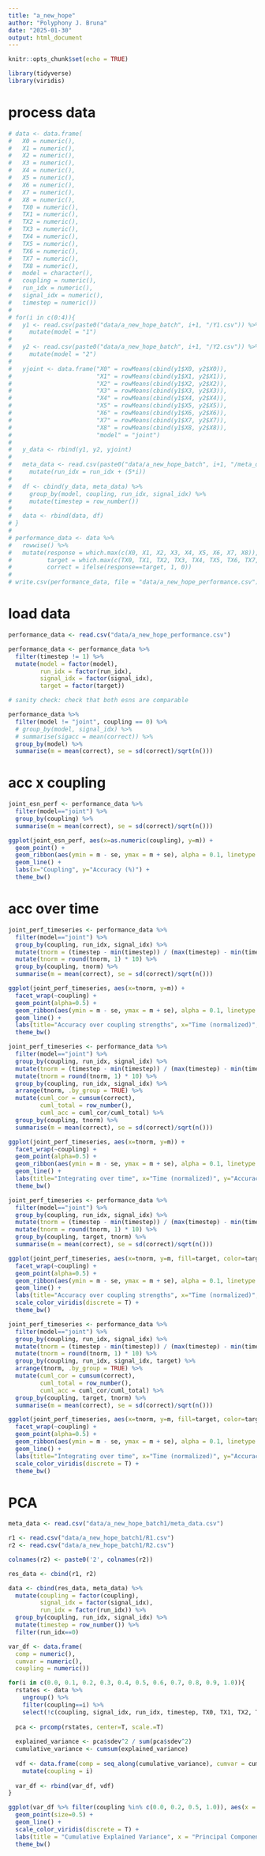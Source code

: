 ```yaml
---
title: "a_new_hope"
author: "Polyphony J. Bruna"
date: "2025-01-30"
output: html_document
---
```


```r
knitr::opts_chunk$set(echo = TRUE)
```

```r
library(tidyverse)
library(viridis)
```

# process data

```r
# data <- data.frame(
#   X0 = numeric(),
#   X1 = numeric(),
#   X2 = numeric(),
#   X3 = numeric(),
#   X4 = numeric(),
#   X5 = numeric(),
#   X6 = numeric(),
#   X7 = numeric(),
#   X8 = numeric(),
#   TX0 = numeric(),
#   TX1 = numeric(),
#   TX2 = numeric(),
#   TX3 = numeric(),
#   TX4 = numeric(),
#   TX5 = numeric(),
#   TX6 = numeric(),
#   TX7 = numeric(),
#   TX8 = numeric(),
#   model = character(),
#   coupling = numeric(),
#   run_idx = numeric(),
#   signal_idx = numeric(),
#   timestep = numeric())
# 
# for(i in c(0:4)){
#   y1 <- read.csv(paste0("data/a_new_hope_batch", i+1, "/Y1.csv")) %>%
#     mutate(model = "1")
#   
#   y2 <- read.csv(paste0("data/a_new_hope_batch", i+1, "/Y2.csv")) %>%
#     mutate(model = "2")
#   
#   yjoint <- data.frame("X0" = rowMeans(cbind(y1$X0, y2$X0)),
#                        "X1" = rowMeans(cbind(y1$X1, y2$X1)),
#                        "X2" = rowMeans(cbind(y1$X2, y2$X2)),
#                        "X3" = rowMeans(cbind(y1$X3, y2$X3)),
#                        "X4" = rowMeans(cbind(y1$X4, y2$X4)),
#                        "X5" = rowMeans(cbind(y1$X5, y2$X5)),
#                        "X6" = rowMeans(cbind(y1$X6, y2$X6)),
#                        "X7" = rowMeans(cbind(y1$X7, y2$X7)),
#                        "X8" = rowMeans(cbind(y1$X8, y2$X8)),
#                        "model" = "joint")
# 
#   y_data <- rbind(y1, y2, yjoint)
#   
#   meta_data <- read.csv(paste0("data/a_new_hope_batch", i+1, "/meta_data.csv")) %>%
#     mutate(run_idx = run_idx + (5*i))
#   
#   df <- cbind(y_data, meta_data) %>%
#     group_by(model, coupling, run_idx, signal_idx) %>%
#     mutate(timestep = row_number())
#   
#   data <- rbind(data, df)
# }
# 
# performance_data <- data %>%
#   rowwise() %>%
#   mutate(response = which.max(c(X0, X1, X2, X3, X4, X5, X6, X7, X8)),
#          target = which.max(c(TX0, TX1, TX2, TX3, TX4, TX5, TX6, TX7, TX8)),
#          correct = ifelse(response==target, 1, 0))
# 
# write.csv(performance_data, file = "data/a_new_hope_performance.csv")
```

# load data

```r
performance_data <- read.csv("data/a_new_hope_performance.csv")
```

```r
performance_data <- performance_data %>%
  filter(timestep != 1) %>%
  mutate(model = factor(model),
         run_idx = factor(run_idx),
         signal_idx = factor(signal_idx),
         target = factor(target))
```

```r
# sanity check: check that both esns are comparable

performance_data %>%
  filter(model != "joint", coupling == 0) %>%
  # group_by(model, signal_idx) %>%
  # summarise(sigacc = mean(correct)) %>%
  group_by(model) %>%
  summarise(m = mean(correct), se = sd(correct)/sqrt(n()))
```

# acc x coupling

```r
joint_esn_perf <- performance_data %>% 
  filter(model=="joint") %>%
  group_by(coupling) %>%
  summarise(m = mean(correct), se = sd(correct)/sqrt(n()))

ggplot(joint_esn_perf, aes(x=as.numeric(coupling), y=m)) +
  geom_point() +
  geom_ribbon(aes(ymin = m - se, ymax = m + se), alpha = 0.1, linetype = 0) +
  geom_line() +
  labs(x="Coupling", y="Accuracy (%)") +
  theme_bw()
```

# acc over time

```r
joint_perf_timeseries <- performance_data %>%
  filter(model=="joint") %>%
  group_by(coupling, run_idx, signal_idx) %>%
  mutate(tnorm = (timestep - min(timestep)) / (max(timestep) - min(timestep))) %>%
  mutate(tnorm = round(tnorm, 1) * 10) %>%
  group_by(coupling, tnorm) %>%
  summarise(m = mean(correct), se = sd(correct)/sqrt(n()))

ggplot(joint_perf_timeseries, aes(x=tnorm, y=m)) +
  facet_wrap(~coupling) +
  geom_point(alpha=0.5) +
  geom_ribbon(aes(ymin = m - se, ymax = m + se), alpha = 0.1, linetype = 0) +
  geom_line() +
  labs(title="Accuracy over coupling strengths", x="Time (normalized)", y="Accuracy (%)") +
  theme_bw()
```

```r
joint_perf_timeseries <- performance_data %>%
  filter(model=="joint") %>%
  group_by(coupling, run_idx, signal_idx) %>%
  mutate(tnorm = (timestep - min(timestep)) / (max(timestep) - min(timestep))) %>%
  mutate(tnorm = round(tnorm, 1) * 10) %>%
  group_by(coupling, run_idx, signal_idx) %>%
  arrange(tnorm, .by_group = TRUE) %>%
  mutate(cuml_cor = cumsum(correct),
         cuml_total = row_number(),
         cuml_acc = cuml_cor/cuml_total) %>%
  group_by(coupling, tnorm) %>%
  summarise(m = mean(correct), se = sd(correct)/sqrt(n()))

ggplot(joint_perf_timeseries, aes(x=tnorm, y=m)) +
  facet_wrap(~coupling) +
  geom_point(alpha=0.5) +
  geom_ribbon(aes(ymin = m - se, ymax = m + se), alpha = 0.1, linetype = 0) +
  geom_line() +
  labs(title="Integrating over time", x="Time (normalized)", y="Accuracy (%)") +
  theme_bw()
```

```r
joint_perf_timeseries <- performance_data %>%
  filter(model=="joint") %>%
  group_by(coupling, run_idx, signal_idx) %>%
  mutate(tnorm = (timestep - min(timestep)) / (max(timestep) - min(timestep))) %>%
  mutate(tnorm = round(tnorm, 1) * 10) %>%
  group_by(coupling, target, tnorm) %>%
  summarise(m = mean(correct), se = sd(correct)/sqrt(n()))

ggplot(joint_perf_timeseries, aes(x=tnorm, y=m, fill=target, color=target)) +
  facet_wrap(~coupling) +
  geom_point(alpha=0.5) +
  geom_ribbon(aes(ymin = m - se, ymax = m + se), alpha = 0.1, linetype = 0) +
  geom_line() +
  labs(title="Accuracy over coupling strengths", x="Time (normalized)", y="Accuracy (%)", fill="Target", color="Target") +
  scale_color_viridis(discrete = T) +
  theme_bw()
```

```r
joint_perf_timeseries <- performance_data %>%
  filter(model=="joint") %>%
  group_by(coupling, run_idx, signal_idx) %>%
  mutate(tnorm = (timestep - min(timestep)) / (max(timestep) - min(timestep))) %>%
  mutate(tnorm = round(tnorm, 1) * 10) %>%
  group_by(coupling, run_idx, signal_idx, target) %>%
  arrange(tnorm, .by_group = TRUE) %>%
  mutate(cuml_cor = cumsum(correct),
         cuml_total = row_number(),
         cuml_acc = cuml_cor/cuml_total) %>%
  group_by(coupling, target, tnorm) %>%
  summarise(m = mean(correct), se = sd(correct)/sqrt(n()))

ggplot(joint_perf_timeseries, aes(x=tnorm, y=m, fill=target, color=target)) +
  facet_wrap(~coupling) +
  geom_point(alpha=0.5) +
  geom_ribbon(aes(ymin = m - se, ymax = m + se), alpha = 0.1, linetype = 0) +
  geom_line() +
  labs(title="Integrating over time", x="Time (normalized)", y="Accuracy (%)", fill="Target", color="Target") +
  scale_color_viridis(discrete = T) +
  theme_bw()
```

# PCA

```r
meta_data <- read.csv("data/a_new_hope_batch1/meta_data.csv")

r1 <- read.csv("data/a_new_hope_batch1/R1.csv")
r2 <- read.csv("data/a_new_hope_batch1/R2.csv")

colnames(r2) <- paste0('2', colnames(r2))

res_data <- cbind(r1, r2)
```

```r
data <- cbind(res_data, meta_data) %>%
  mutate(coupling = factor(coupling),
         signal_idx = factor(signal_idx),
         run_idx = factor(run_idx)) %>%
  group_by(coupling, run_idx, signal_idx) %>%
  mutate(timestep = row_number()) %>%
  filter(run_idx==0)
```

```r
var_df <- data.frame(
  comp = numeric(),
  cumvar = numeric(),
  coupling = numeric())

for(i in c(0.0, 0.1, 0.2, 0.3, 0.4, 0.5, 0.6, 0.7, 0.8, 0.9, 1.0)){
  rstates <- data %>%
    ungroup() %>%
    filter(coupling==i) %>%
    select(!c(coupling, signal_idx, run_idx, timestep, TX0, TX1, TX2, TX3, TX4, TX5, TX6, TX7, TX8))
  
  pca <- prcomp(rstates, center=T, scale.=T)
  
  explained_variance <- pca$sdev^2 / sum(pca$sdev^2)
  cumulative_variance <- cumsum(explained_variance)
  
  vdf <- data.frame(comp = seq_along(cumulative_variance), cumvar = cumulative_variance) %>%
    mutate(coupling = i)
  
  var_df <- rbind(var_df, vdf)
}
```

```r
ggplot(var_df %>% filter(coupling %in% c(0.0, 0.2, 0.5, 1.0)), aes(x = comp, y = cumvar, color = as.factor(coupling))) +
  geom_point(size=0.5) +
  geom_line() +
  scale_color_viridis(discrete = T) +
  labs(title = "Cumulative Explained Variance", x = "Principal Component", y = "Cumulative Variance Explained", color = "Coupling") +
  theme_bw()
```

